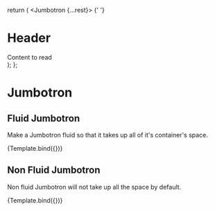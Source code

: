 

<Meta title="Components/Jumbotron/Fluid" component={Jumbotron} />

  return (
    <Jumbotron {...rest}>
      {' '}
      <h1>Header</h1>
      <div>Content to read</div>
    </Jumbotron>
  );
};

# Jumbotron

## Fluid Jumbotron

Make a Jumbotron fluid so that it takes up all of it's container's space.

<Canvas>
  <Story name="Fluid" args={{ fluid: true }}>
    {Template.bind({})}
  </Story>
</Canvas>

## Non Fluid Jumbotron

Non fluid Jumbotron will not take up all the space by default.

<Canvas>
  <Story name="Not fluid" args={{ fluid: false }}>
    {Template.bind({})}
  </Story>
</Canvas>
